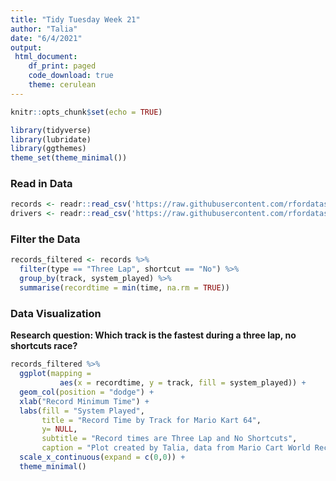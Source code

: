 ```yaml
---
title: "Tidy Tuesday Week 21"
author: "Talia"
date: "6/4/2021"
output: 
 html_document:
    df_print: paged
    code_download: true
    theme: cerulean
---
```


```r
knitr::opts_chunk$set(echo = TRUE)
```


```r
library(tidyverse)     
library(lubridate)     
library(ggthemes)      
theme_set(theme_minimal())
```

### Read in Data 
```r
records <- readr::read_csv('https://raw.githubusercontent.com/rfordatascience/tidytuesday/master/data/2021/2021-05-25/records.csv')
drivers <- readr::read_csv('https://raw.githubusercontent.com/rfordatascience/tidytuesday/master/data/2021/2021-05-25/drivers.csv')
```

### Filter the Data

```r
records_filtered <- records %>% 
  filter(type == "Three Lap", shortcut == "No") %>%
  group_by(track, system_played) %>%
  summarise(recordtime = min(time, na.rm = TRUE))
```


### Data Visualization

**Research question: Which track is the fastest during a three lap, no shortcuts race?**

```r
records_filtered %>%
  ggplot(mapping = 
           aes(x = recordtime, y = track, fill = system_played)) +
  geom_col(position = "dodge") + 
  xlab("Record Minimum Time") + 
  labs(fill = "System Played", 
       title = "Record Time by Track for Mario Kart 64", 
       y= NULL, 
       subtitle = "Record times are Three Lap and No Shortcuts", 
       caption = "Plot created by Talia, data from Mario Cart World Records") +
  scale_x_continuous(expand = c(0,0)) +
  theme_minimal()
```